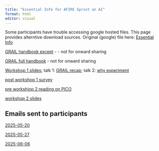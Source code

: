 ```yaml
---
title: "Essential Info for AFIRE Sprint on AI"
format: html
editor: visual
---
```


Some participants have trouble accessing google hosted files. This page provides alterntive download sources. Original (google) file here: [Essential Info](https://docs.google.com/presentation/d/1CkB3-Qn77n7EwyS6_0OCr3R5a0odWgPQdMBtQbg391c/edit?usp=sharing)

[GRAIL handbook except](docs/grail_expts.pdf) - - not for onward sharing

[GRAIL full handbook](docs/GRAILHandbook2025-05-27.pdf) - not for onward sharing

[Workshop 1 slides](docs/Workshop1.pdf); talk 1: [GRAIL recap](docs/w1talk1.mp4); talk 2: [why experiment](w1talk2.mp4)

[post workshop 1 survey](https://docs.google.com/forms/d/e/1FAIpQLSfR_BL14IqkKsz5U9Wl_FycjNVoEBOChtu6TqRyl0xBT5ue3Q/viewform)

[pre workshiop 2 reading on PICO](docs/PICO.pdf)

[workshop 2 slides](docs/Workshop2.pdf)

## Emails sent to participants

[2025-05-20](docs/Email2025-05-20.pdf)

[2025-05-27](docs/Email2025-05-20.pdf)

[2025-06-06](docs/Email2025-06-06.pdf)
